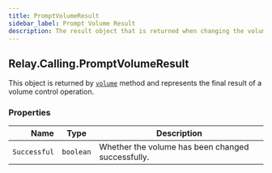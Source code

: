 ```yaml
---
title: PromptVolumeResult
sidebar_label: Prompt Volume Result
description: The result object that is returned when changing the volume of a prompt.
---
```


[link]: /sdks/relay-realtime-sdk/v2/language/golang/calling/actions/prompt#volume

## Relay.Calling.PromptVolumeResult

This object is returned by [`volume`][link] method and represents the final result of a volume control operation.


### Properties

| Name | Type | Description |
| -: | - | - |
| `Successful` | `boolean` | Whether the volume has been changed successfully. |